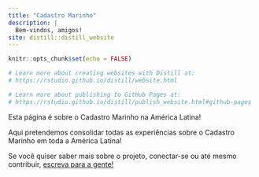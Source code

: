 ```yaml
---
title: "Cadastro Marinho"
description: |
  Bem-vindos, amigos!
site: distill::distill_website
---
```


```r
knitr::opts_chunk$set(echo = FALSE)

# Learn more about creating websites with Distill at:
# https://rstudio.github.io/distill/website.html

# Learn more about publishing to GitHub Pages at:
# https://rstudio.github.io/distill/publish_website.html#github-pages

```

Esta página é sobre o Cadastro Marinho na América Latina!

Aqui pretendemos consolidar todas as experiências sobre o Cadastro Marinho em 
toda a América Latina!

Se você quiser saber mais sobre o projeto, conectar-se ou até mesmo 
contribuir, [escreva para a gente!](mailto:cadastromarinho@cadastromarinho.com) 